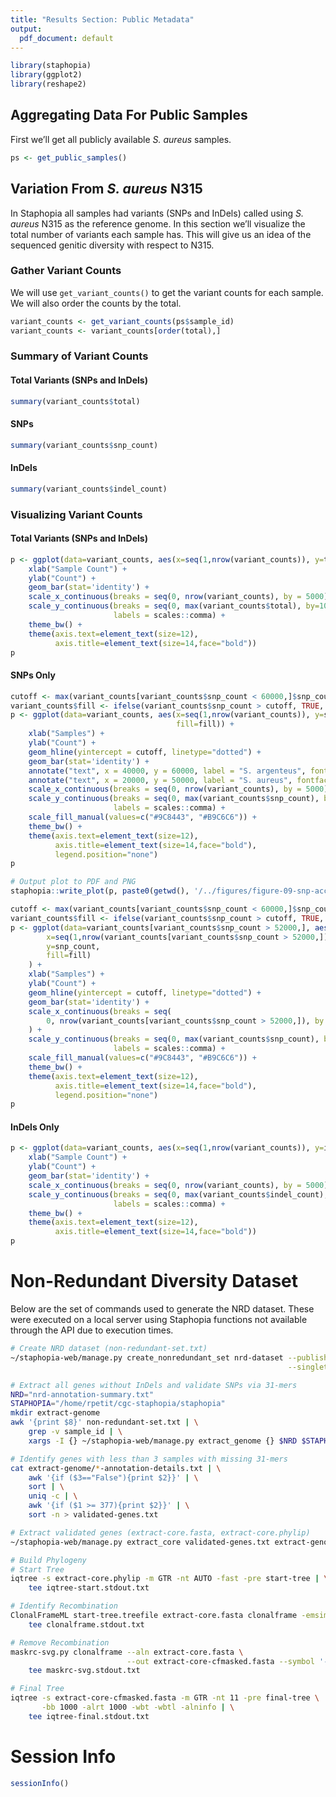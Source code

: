 ```yaml
---
title: "Results Section: Public Metadata"
output:
  pdf_document: default
---
```

```r
library(staphopia)
library(ggplot2)
library(reshape2)
```

## Aggregating Data For Public Samples
First we'll get all publicly available *S. aureus* samples.

```r
ps <- get_public_samples()
```

## Variation From *S. aureus* N315
In Staphopia all samples had variants (SNPs and InDels) called using *S. aureus* N315 as the reference genome. In this section we'll visualize the total number of variants each sample has. This will give us an idea of the sequenced genitic diversity with respect to N315.

### Gather Variant Counts
We will use `get_variant_counts()` to get the variant counts for each sample. We will also order the counts by the total.

```r
variant_counts <- get_variant_counts(ps$sample_id)
variant_counts <- variant_counts[order(total),]
```

### Summary of Variant Counts
#### Total Variants (SNPs and InDels)
```r
summary(variant_counts$total)
```

#### SNPs
```r
summary(variant_counts$snp_count)
```

#### InDels
```r
summary(variant_counts$indel_count)
```

### Visualizing Variant Counts
#### Total Variants (SNPs and InDels)
```r
p <- ggplot(data=variant_counts, aes(x=seq(1,nrow(variant_counts)), y=total)) +
    xlab("Sample Count") +
    ylab("Count") +
    geom_bar(stat='identity') +
    scale_x_continuous(breaks = seq(0, nrow(variant_counts), by = 5000)) +
    scale_y_continuous(breaks = seq(0, max(variant_counts$total), by=10000),
                       labels = scales::comma) +
    theme_bw() +
    theme(axis.text=element_text(size=12),
          axis.title=element_text(size=14,face="bold"))
p
```

#### SNPs Only
```r
cutoff <- max(variant_counts[variant_counts$snp_count < 60000,]$snp_count)
variant_counts$fill <- ifelse(variant_counts$snp_count > cutoff, TRUE, FALSE)
p <- ggplot(data=variant_counts, aes(x=seq(1,nrow(variant_counts)), y=snp_count,
                                     fill=fill)) +
    xlab("Samples") +
    ylab("Count") +
    geom_hline(yintercept = cutoff, linetype="dotted") +
    geom_bar(stat='identity') +
    annotate("text", x = 40000, y = 60000, label = "S. argenteus", fontface=3) +
    annotate("text", x = 20000, y = 50000, label = "S. aureus", fontface=3) +
    scale_x_continuous(breaks = seq(0, nrow(variant_counts), by = 5000)) +
    scale_y_continuous(breaks = seq(0, max(variant_counts$snp_count), by=20000),
                       labels = scales::comma) +
    scale_fill_manual(values=c("#9C8443", "#B9C6C6")) +
    theme_bw() +
    theme(axis.text=element_text(size=12),
          axis.title=element_text(size=14,face="bold"),
          legend.position="none")
p

# Output plot to PDF and PNG
staphopia::write_plot(p, paste0(getwd(), '/../figures/figure-09-snp-accumulation'))
```

```r
cutoff <- max(variant_counts[variant_counts$snp_count < 60000,]$snp_count)
variant_counts$fill <- ifelse(variant_counts$snp_count > cutoff, TRUE, FALSE)
p <- ggplot(data=variant_counts[variant_counts$snp_count > 52000,], aes(
        x=seq(1,nrow(variant_counts[variant_counts$snp_count > 52000,])),
        y=snp_count,
        fill=fill)
    ) +
    xlab("Samples") +
    ylab("Count") +
    geom_hline(yintercept = cutoff, linetype="dotted") +
    geom_bar(stat='identity') +
    scale_x_continuous(breaks = seq(
        0, nrow(variant_counts[variant_counts$snp_count > 52000,]), by = 20)
    ) +
    scale_y_continuous(breaks = seq(0, max(variant_counts$snp_count), by=10000),
                       labels = scales::comma) +
    scale_fill_manual(values=c("#9C8443", "#B9C6C6")) +
    theme_bw() +
    theme(axis.text=element_text(size=12),
          axis.title=element_text(size=14,face="bold"),
          legend.position="none")
p
```

#### InDels Only
```r
p <- ggplot(data=variant_counts, aes(x=seq(1,nrow(variant_counts)), y=indel_count)) +
    xlab("Sample Count") +
    ylab("Count") +
    geom_bar(stat='identity') +
    scale_x_continuous(breaks = seq(0, nrow(variant_counts), by = 5000)) +
    scale_y_continuous(breaks = seq(0, max(variant_counts$indel_count), by=500),
                       labels = scales::comma) +
    theme_bw() +
    theme(axis.text=element_text(size=12),
          axis.title=element_text(size=14,face="bold"))
p
```

# Non-Redundant Diversity Dataset
Below are the set of commands used to generate the NRD dataset. These were executed on a local server using Staphopia functions not available through the API due to execution times.

```bash
# Create NRD dataset (non-redundant-set.txt)
~/staphopia-web/manage.py create_nonredundant_set nrd-dataset --published --rank 3 \
                                                              --singletons

# Extract all genes without InDels and validate SNPs via 31-mers
NRD="nrd-annotation-summary.txt"
STAPHOPIA="/home/rpetit/cgc-staphopia/staphopia"
mkdir extract-genome
awk '{print $8}' non-redundant-set.txt | \
    grep -v sample_id | \
    xargs -I {} ~/staphopia-web/manage.py extract_genome {} $NRD $STAPHOPIA

# Identify genes with less than 3 samples with missing 31-mers
cat extract-genome/*-annotation-details.txt | \
    awk '{if ($3=="False"){print $2}}' | \
    sort | \
    uniq -c | \
    awk '{if ($1 >= 377){print $2}}' | \
    sort -n > validated-genes.txt

# Extract validated genes (extract-core.fasta, extract-core.phylip)
~/staphopia-web/manage.py extract_core validated-genes.txt extract-genome/

# Build Phylogeny
# Start Tree
iqtree -s extract-core.phylip -m GTR -nt AUTO -fast -pre start-tree | \
    tee iqtree-start.stdout.txt

# Identify Recombination
ClonalFrameML start-tree.treefile extract-core.fasta clonalframe -emsim 100 | \
    tee clonalframe.stdout.txt

# Remove Recombination
maskrc-svg.py clonalframe --aln extract-core.fasta \
                          --out extract-core-cfmasked.fasta --symbol '-'| \
    tee maskrc-svg.stdout.txt

# Final Tree
iqtree -s extract-core-cfmasked.fasta -m GTR -nt 11 -pre final-tree \
       -bb 1000 -alrt 1000 -wbt -wbtl -alninfo | \
    tee iqtree-final.stdout.txt
```

# Session Info
```r
sessionInfo()
```
